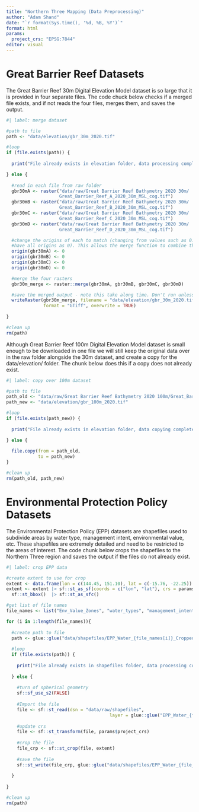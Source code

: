 ```yaml
---
title: "Northern Three Mapping (Data Preprocessing)"
author: "Adam Shand"
date: "`r format(Sys.time(), '%d, %B, %Y')`" 
format: html
params:
  project_crs: "EPSG:7844"
editor: visual
---
```


# Great Barrier Reef Datasets

The Great Barrier Reef 30m Digital Elevation Model dataset is so large that it is provided in four separate files. The code chuck below checks if a merged file exists, and if not reads the four files, merges them, and saves the output.

```r
#| label: merge dataset

#path to file
path <- "data/elevation/gbr_30m_2020.tif"

#loop
if (file.exists(path)) {
  
  print("File already exists in elevation folder, data processing complete.")

} else {
  
  #read in each file from raw folder
  gbr30mA <- raster("data/raw/Great Barrier Reef Bathymetry 2020 30m/
                    Great_Barrier_Reef_A_2020_30m_MSL_cog.tif")
  gbr30mB <- raster("data/raw/Great Barrier Reef Bathymetry 2020 30m/
                    Great_Barrier_Reef_B_2020_30m_MSL_cog.tif")
  gbr30mC <- raster("data/raw/Great Barrier Reef Bathymetry 2020 30m/
                    Great_Barrier_Reef_C_2020_30m_MSL_cog.tif")
  gbr30mD <- raster("data/raw/Great Barrier Reef Bathymetry 2020 30m/
                    Great_Barrier_Reef_D_2020_30m_MSL_cog.tif")

  #change the origins of each to match (changing from values such as 0.00015 to
  #have all origins as 0). This allows the merge function to combine the rasters
  origin(gbr30mA) <- 0
  origin(gbr30mB) <- 0
  origin(gbr30mC) <- 0
  origin(gbr30mD) <- 0

  #merge the four rasters
  gbr30m_merge <- raster::merge(gbr30mA, gbr30mB, gbr30mC, gbr30mD)

  #save the merged output - note this take along time. Don't run unless necessary
  writeRaster(gbr30m_merge, filename = "data/elevation/gbr_30m_2020.tif",
              format = "GTiff", overwrite = TRUE)
  
}

#clean up
rm(path)

```

Although Great Barrier Reef 100m Digital Elevation Model dataset is small enough to be downloaded in one file we will still keep the original data over in the raw folder alongside the 30m dataset, and create a copy for the data/elevation/ folder. The chunk below does this if a copy does not already exist.

```r
#| label: copy over 100m dataset

#path to file
path_old <- "data/raw/Great Barrier Reef Bathymetry 2020 100m/Great_Barrier_Reef_2020_100m_MSL_cog.tif"
path_new <- "data/elevation/gbr_100m_2020.tif"

#loop
if (file.exists(path_new)) {
  
  print("File already exists in elevation folder, data copying complete.")

} else {
  
  file.copy(from = path_old, 
            to = path_new)
}

#clean up
rm(path_old, path_new)

```

# Environmental Protection Policy Datasets

The Environmental Protection Policy (EPP) datasets are shapefiles used to subdivide areas by water type, management intent, environmental value, etc. These shapefiles are extremely detailed and need to be restricted to the areas of interest. The code chunk below crops the shapefiles to the Northern Three region and saves the output if the files do not already exist.

``` r
#| label: crop EPP data

#create extent to use for crop
extent <- data.frame(lon = c(144.45, 151.10), lat = c(-15.76, -22.25))
extent <- extent |> sf::st_as_sf(coords = c("lon", "lat"), crs = params$project_crs) |>
  sf::st_bbox()  |> sf::st_as_sfc()

#get list of file names
file_names <- list("Env_Value_Zones", "water_types", "management_intent")

for (i in 1:length(file_names)){
  
  #create path to file
  path <- glue::glue("data/shapefiles/EPP_Water_{file_names[i]}_Cropped.shp")
  
  #loop
  if (file.exists(path)) {
    
    print("File already exists in shapefiles folder, data processing complete.")
  
  } else {
    
    #turn of spherical geometry
    sf::sf_use_s2(FALSE)
    
    #Import the file
    file <- sf::st_read(dsn = "data/raw/shapefiles", 
                                       layer = glue::glue("EPP_Water_{file_names[i]}_Qld"))
    
    #update crs
    file <- sf::st_transform(file, params$project_crs)
    
    #crop the file
    file_crp <- sf::st_crop(file, extent)
    
    #save the file
    sf::st_write(file_crp, glue::glue("data/shapefiles/EPP_Water_{file_names[i]}_Cropped.shp"))
    
  }
    
}

#clean up
rm(path)

```
